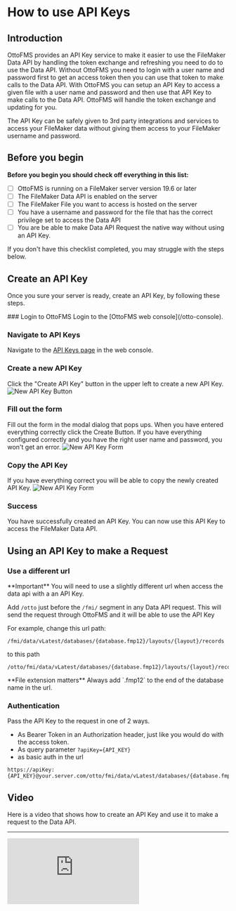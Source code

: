 
# How to use API Keys

## Introduction

OttoFMS provides an API Key service to make it easier to use the FileMaker Data API by handling the token exchange and refreshing you need to do to use the Data API. Without OttoFMS you need to login with a user name and password first to get an access token then you can use that token to make calls to the Data API. With OttoFMS you can setup an API Key to access a given file with a user name and password and then use that API Key to make calls to the Data API. OttoFMS will handle the token exchange and updating for you.

The API Key can be safely given to 3rd party integrations and services to access your FileMaker data without giving them access to your FileMaker username and password.

## Before you begin

**Before you begin you should check off everything in this list:**

- [ ] OttoFMS is running on a FileMaker server version 19.6 or later
- [ ] The FileMaker Data API is enabled on the server
- [ ] The FileMaker File you want to access is hosted on the server
- [ ] You have a username and password for the file that has the correct privilege set to access the Data API
- [ ] You are be able to make Data API Request the native way without using an API Key.

If you don't have this checklist completed, you may struggle with the steps below.

## Create an API Key

Once you sure your server is ready, create an API Key, by following these steps.

<Steps>
### Login to OttoFMS
Login to the [OttoFMS web console](/otto-console).

### Navigate to API Keys

Navigate to the [API Keys page](/otto-console/api-keys) in the web console.

### Create a new API Key

Click the "Create API Key" button in the upper left to create a new API Key.
![New API Key Button](/img/OttoFMS/guides/new-api-key-button.png)

### Fill out the form

Fill out the form in the modal dialog that pops ups. When you have entered everything correctly click the Create Button. If you have everything configured correctly and you have the right user name and password, you won't get an error.
![New API Key Form](/img/OttoFMS/guides/new-api-key-form.png)

### Copy the API Key

If you have everything correct you will be able to copy the newly created API Key.
![New API Key Form](/img/OttoFMS/guides/copy-api-key.png)

### Success

You have successfully created an API Key. You can now use this API Key to access the FileMaker Data API.

</Steps>

## Using an API Key to make a Request

### Use a different url

<Callout type="info">
  **Important** You will need to use a slightly different url when access the
  data api with a an API Key.
</Callout>

Add `/otto` just before the `/fmi/` segment in any Data API request. This will send the request through OttoFMS and it will be able to use the API Key

For example, change this url path:

```
/fmi/data/vLatest/databases/{database.fmp12}/layouts/{layout}/records
```

to this path

```
/otto/fmi/data/vLatest/databases/{database.fmp12}/layouts/{layout}/records
```

<Callout type="warning">
  **File extension matters** Always add `.fmp12` to the end of the database name
  in the url.
</Callout>

### Authentication

Pass the API Key to the request in one of 2 ways.

- As Bearer Token in an Authorization header, just like you would do with the access token.
- As query parameter `?apiKey={API_KEY}`
- as basic auth in the url

```
https://apiKey:{API_KEY}@your.server.com/otto/fmi/data/vLatest/databases/{database.fmp12}/layouts/{layout}/records
```

## Video

Here is a video that shows how to create an API Key and use it to make a request to the Data API.

---

<div style={{ padding: "56.25% 0 0 0", position: "relative" }}>
  <iframe
    src="https://player.vimeo.com/video/890122764?h=b8586bf005&amp;badge=0&amp;autopause=0&amp;quality_selector=1&amp;player_id=0&amp;app_id=58479"
    frameborder="0"
    allow="autoplay; fullscreen; picture-in-picture"
    title="OttoFMS"
    style={{
      position: "absolute",
      top: 0,
      left: 0,
      width: "100%",
      height: "100%",
    }}
  ></iframe>
</div>
<script src="https://player.vimeo.com/api/player.js"></script>
